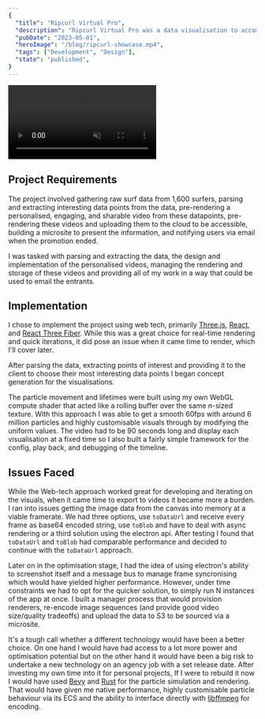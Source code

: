 ```yaml
---
{
  "title": "Ripcurl Virtual Pro",
  "description": "Ripcurl Virtual Pro was a data visualisation to accompany a global, virtual surf competition.  I was tasked with designing and implementing a data visualisation using user data from Ripcurl surf-tracking smart watches.",
  "pubDate": "2023-05-01",
  "heroImage": "/blog/ripcurl-showcase.mp4",
  "tags": ["Development", "Design"],
  "state": "published",
}
---
```



<div class="flex gap-4 justify-center">
<video src={LongestWaveVideo} autoplay muted playsInline loop class="w-full md:w-[300px] relative md:ml-4" />
<video src={WaveSpeedVideo} autoplay muted playsInline loop class="w-full md:w-[300px] relative md:ml-4" />
</div>

## Project Requirements

The project involved gathering raw surf data from 1,600 surfers, parsing and extracting interesting
data points from the data, pre-rendering a personalised, engaging, and sharable video from these
datapoints, pre-rendering these videos and uploading them to the cloud to be accessible, building
a microsite to present the information, and notifying users via email when the promotion ended.

I was tasked with parsing and extracting the data, the design and implementation of the personalised
videos, managing the rendering and storage of these videos and providing all of my work in a way that
could be used to email the entrants. 

## Implementation

I chose to implement the project using web tech, primarily [Three.js](https://threejs.org/), [React](https://react.dev/), 
and [React Three Fiber](https://github.com/pmndrs/react-three-fiber).  While this was a great choice for real-time rendering
and quick iterations, it did pose an issue when it came time to render, which I'll cover later.

After parsing the data, extracting points of interest and providing it to the client to choose their most interesting data points
I began concept generation for the visualisations. 


<GalleryImage client:idle image={WiresSummaryImg} />

The particle movement and lifetimes were built using my own WebGL compute shader that acted like a rolling buffer over 
the same n-sized texture.  With this approach I was able to get a smooth 60fps with around 6 million particles and highly
customisable visuals through by modifying the uniform values.  The video had to be 90 seconds long and display each visualisation
at a fixed time so I also built a fairly simple framework for the config, play back, and debugging of the timeline.  

## Issues Faced

While the Web-tech approach worked great for developing and iterating on the visuals, when it came time to export to videos it
became more a burden.  I ran into issues getting the image data from the canvas into memory at a viable framerate.  We had three options, 
use `toDataUrl` and receive every frame as base64 encoded string, use `toBlob` and have to deal with async rendering or a third solution
using the electron api.  After testing I found that `toDataUrl` and `toBlob` had comparable performance and decided to continue with the
`toDataUrl` approach.  

Later on in the optimisation stage, I had the idea of using electron's ability to screenshot itself and a message bus to manage frame 
syncronising which would have yielded higher performance.  However, under time constraints we had to opt for the quicker solution, to simply run N instances of the app at once.
I built a manager process that would provision renderers, re-encode image sequences (and provide good video size/quality tradeoffs) and
upload the data to S3 to be sourced via a microsite.

It's a tough call whether a different technology would have been a better choice. On one hand I would have had access to a lot more
power and optimisation potential but on the other hand it would have been a big risk to undertake a new technology on an agency job 
with a set release date.  After investing my own time into it for personal projects, If I were to rebuild it now I would have used
[Bevy](https://bevyengine.org/) and [Rust](https://www.rust-lang.org/) for the particle simulation and rendering.  That would have given
me native performance, highly customisable particle behaviour via its ECS and the ability to interface directly with
[libffmpeg](https://www.ffmpeg.org/) for encoding.
